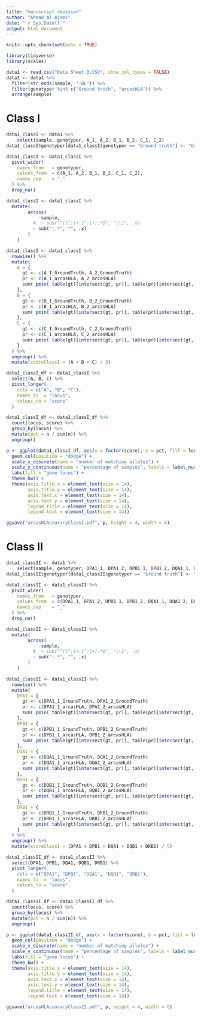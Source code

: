 ```yaml
---
title: "manuscript revision"
author: "Ahmad Al Ajami"
date: "`r Sys.Date()`"
output: html_document
---
```


```r
knitr::opts_chunk$set(echo = TRUE)
```

```r
library(tidyverse)
library(scales)

data1 <- read_csv("Data Sheet 3.CSV", show_col_types = FALSE)
data1 <- data1 %>% 
  filter(str_ends(sample, "-BL")) %>% 
  filter(genotyper %in% c("Ground truth", "arcasHLA")) %>% 
  arrange(sample)
```

# Class I

```r
data1_classI <- data1 %>% 
    select(sample, genotyper, A_1, A_2, B_1, B_2, C_1, C_2)
data1_classI$genotyper[data1_classI$genotyper == "Ground truth"] <- "GroundTruth"

data1_classI <- data1_classI %>%
  pivot_wider(
    names_from   = genotyper,
    values_from  = c(A_1, A_2, B_1, B_2, C_1, C_2),
    names_sep    = "_"
  ) %>% 
  drop_na() 

data1_classI <- data1_classI %>%
  mutate(
        across(
            -sample,
          #  ~ sub("^([^:]+:[^:]+).*$", "\\1", .x)
          ~ sub(":.*", "", .x)
        )
    )

data1_classI <- data1_classI %>%
  rowwise() %>%
  mutate(
    A = {
      gt <- c(A_1_GroundTruth, A_2_GroundTruth)
      pr <- c(A_1_arcasHLA, A_2_arcasHLA)
      sum( pmin( table(gt)[intersect(gt, pr)], table(pr)[intersect(gt, pr)] ) )
    },
    B = {
      gt <- c(B_1_GroundTruth, B_2_GroundTruth)
      pr <- c(B_1_arcasHLA, B_2_arcasHLA)
      sum( pmin( table(gt)[intersect(gt, pr)], table(pr)[intersect(gt, pr)] ) )
    },
    C = {
      gt <- c(C_1_GroundTruth, C_2_GroundTruth)
      pr <- c(C_1_arcasHLA, C_2_arcasHLA)
      sum( pmin( table(gt)[intersect(gt, pr)], table(pr)[intersect(gt, pr)] ) )
    }
  ) %>%
  ungroup() %>%
  mutate(scoreClassI = (A + B + C) / 3)
```

```r
data1_classI_df <- data1_classI %>% 
  select(A, B, C) %>% 
  pivot_longer(
    cols = c("A", "B", "C"),
    names_to  = "locus",
    values_to = "score"
  )

data1_classI_df <- data1_classI_df %>% 
  count(locus, score) %>% 
  group_by(locus) %>% 
  mutate(pct = n / sum(n)) %>% 
  ungroup()

p <- ggplot(data1_classI_df, aes(x = factor(score), y = pct, fill = locus)) +
  geom_col(position = "dodge") +
  scale_x_discrete(name = "number of matching alleles") +
  scale_y_continuous(name = "percentage of samples", labels = label_number(scale = 100, accuracy = 1)) +
  labs(fill = "gene locus") +
  theme_bw() +
  theme(axis.title.x = element_text(size = 14),
        axis.title.y = element_text(size = 14),
        axis.text.x = element_text(size = 14),
        axis.text.y = element_text(size = 14),
        legend.title = element_text(size = 14),
        legend.text = element_text(size = 14))

ggsave("arcasHLAccuracyClassI.pdf", p, height = 4, width = 6)
```

# Class II

```r
data1_classII <- data1 %>% 
    select(sample, genotyper, DPA1_1, DPA1_2, DPB1_1, DPB1_2, DQA1_1, DQA1_2, DQB1_1, DQB1_2, DRB1_1, DRB1_2)
data1_classII$genotyper[data1_classII$genotyper == "Ground truth"] <- "GroundTruth"

data1_classII <- data1_classII %>%
  pivot_wider(
    names_from   = genotyper,
    values_from  = c(DPA1_1, DPA1_2, DPB1_1, DPB1_2, DQA1_1, DQA1_2, DQB1_1, DQB1_2, DRB1_1, DRB1_2),
    names_sep    = "_"
  ) %>% 
  drop_na() 

data1_classII <- data1_classII %>%
  mutate(
        across(
            -sample,
          #  ~ sub("^([^:]+:[^:]+).*$", "\\1", .x)
          ~ sub(":.*", "", .x)
        )
    )

data1_classII <- data1_classII %>%
  rowwise() %>%
  mutate(
    DPA1 = {
      gt <- c(DPA1_1_GroundTruth, DPA1_2_GroundTruth)
      pr <- c(DPA1_1_arcasHLA, DPA1_2_arcasHLA)
      sum( pmin( table(gt)[intersect(gt, pr)], table(pr)[intersect(gt, pr)] ) )
    },
    DPB1 = {
      gt <- c(DPB1_1_GroundTruth, DPB1_2_GroundTruth)
      pr <- c(DPB1_1_arcasHLA, DPB1_2_arcasHLA)
      sum( pmin( table(gt)[intersect(gt, pr)], table(pr)[intersect(gt, pr)] ) )
    },
    DQA1 = {
      gt <- c(DQA1_1_GroundTruth, DQA1_2_GroundTruth)
      pr <- c(DQA1_1_arcasHLA, DQA1_2_arcasHLA)
      sum( pmin( table(gt)[intersect(gt, pr)], table(pr)[intersect(gt, pr)] ) )
    },
    DQB1 = {
      gt <- c(DQB1_1_GroundTruth, DQB1_2_GroundTruth)
      pr <- c(DQB1_1_arcasHLA, DQB1_2_arcasHLA)
      sum( pmin( table(gt)[intersect(gt, pr)], table(pr)[intersect(gt, pr)] ) )
    },
    DRB1 = {
      gt <- c(DRB1_1_GroundTruth, DRB1_2_GroundTruth)
      pr <- c(DRB1_1_arcasHLA, DRB1_2_arcasHLA)
      sum( pmin( table(gt)[intersect(gt, pr)], table(pr)[intersect(gt, pr)] ) )
    }
  ) %>%
  ungroup() %>%
  mutate(scoreClassI = (DPA1 + DPB1 + DQA1 + DQB1 + DRB1) / 5)
```

```r
data1_classII_df <- data1_classII %>% 
  select(DPA1, DPB1, DQA1, DQB1, DRB1) %>% 
  pivot_longer(
    cols = c("DPA1", "DPB1", "DQA1", "DQB1", "DRB1"),
    names_to  = "locus",
    values_to = "score"
  )

data1_classII_df <- data1_classII_df %>% 
  count(locus, score) %>% 
  group_by(locus) %>% 
  mutate(pct = n / sum(n)) %>% 
  ungroup()

p <- ggplot(data1_classII_df, aes(x = factor(score), y = pct, fill = locus)) +
  geom_col(position = "dodge") +
  scale_x_discrete(name = "number of matching alleles") +
  scale_y_continuous(name = "percentage of samples", labels = label_number(scale = 100, accuracy = 1), breaks = seq(0, 0.8, by = 0.2)) +
  labs(fill = "gene locus") +
  theme_bw() +
  theme(axis.title.x = element_text(size = 14),
        axis.title.y = element_text(size = 14),
        axis.text.x = element_text(size = 14),
        axis.text.y = element_text(size = 14),
        legend.title = element_text(size = 14),
        legend.text = element_text(size = 14))

ggsave("arcasHLAccuracyClassII.pdf", p, height = 4, width = 8)
```


